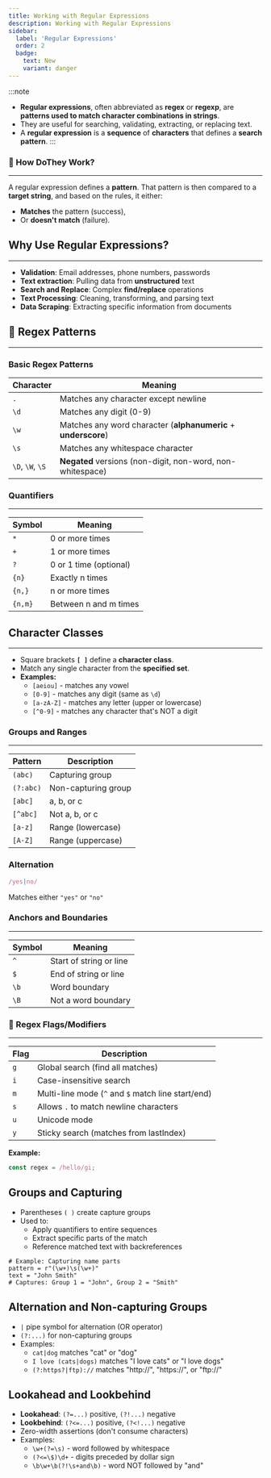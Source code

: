 ```yaml
---
title: Working with Regular Expressions
description: Working with Regular Expressions
sidebar:
  label: 'Regular Expressions'
  order: 2
  badge:
    text: New
    variant: danger
---
```


:::note
- **Regular expressions**, often abbreviated as **regex** or **regexp**, are **patterns used to match character combinations in strings**.
- They are useful for searching, validating, extracting, or replacing text.
- A **regular expression** is a **sequence** of **characters** that defines a **search pattern**.
:::

### 🧠 How DoThey Work?
---
A regular expression defines a **pattern**. That pattern is then compared to a **target string**, and based on the rules, it either:
- **Matches** the pattern (success),
- Or **doesn't match** (failure).

## Why Use Regular Expressions?
---
* **Validation**: Email addresses, phone numbers, passwords
* **Text extraction**: Pulling data from **unstructured** text
* **Search and Replace**: Complex **find/replace** operations
* **Text Processing**: Cleaning, transforming, and parsing text
* **Data Scraping**: Extracting specific information from documents


## 📐 Regex Patterns
---
### Basic Regex Patterns

| Character | Meaning |
|-----------|---------|
| `.` | Matches any character except newline |
| `\d` | Matches any digit (0-9) |
| `\w` | Matches any word character (**alphanumeric** + **underscore**) |
| `\s` | Matches any whitespace character |
| `\D`, `\W`, `\S` | **Negated** versions (non-digit, non-word, non-whitespace) |

### Quantifiers
---
| Symbol | Meaning |
|--------|---------|
| `*` | 0 or more times |
| `+` | 1 or more times |
| `?` | 0 or 1 time (optional) |
| `{n}` | Exactly n times |
| `{n,}` | n or more times |
| `{n,m}` | Between n and m times |

## Character Classes
---
* Square brackets **`[ ]`** define a **character class**.
* Match any single character from the **specified set**.
* **Examples:**
  * `[aeiou]` - matches any vowel
  * `[0-9]` - matches any digit (same as `\d`)
  * `[a-zA-Z]` - matches any letter (upper or lowercase)
  * `[^0-9]` - matches any character that's NOT a digit

### Groups and Ranges
---
| Pattern | Description |
|---------|-------------|
| `(abc)` | Capturing group |
| `(?:abc)` | Non-capturing group |
| `[abc]` | a, b, or c |
| `[^abc]`| Not a, b, or c |
| `[a-z]` | Range (lowercase) |
| `[A-Z]` | Range (uppercase) |

### Alternation

```js
/yes|no/
```
Matches either `"yes"` or `"no"`



### Anchors and Boundaries
---
| Symbol | Meaning |
|--------|---------|
| `^` | Start of string or line |
| `$` | End of string or line |
| `\b` | Word boundary |
| `\B` | Not a word boundary |

### 🚩 Regex Flags/Modifiers
---
| Flag | Description |
|------|-------------|
| `g`  | Global search (find all matches) |
| `i`  | Case-insensitive search |
| `m`  | Multi-line mode (`^` and `$` match line start/end) |
| `s`  | Allows `.` to match newline characters |
| `u`  | Unicode mode |
| `y`  | Sticky search (matches from lastIndex) |

**Example:**
```js
const regex = /hello/gi;
```

## Groups and Capturing

* Parentheses `( )` create capture groups
* Used to:
  * Apply quantifiers to entire sequences
  * Extract specific parts of the match
  * Reference matched text with backreferences

```
# Example: Capturing name parts
pattern = r"(\w+)\s(\w+)"
text = "John Smith"
# Captures: Group 1 = "John", Group 2 = "Smith"
```

## Alternation and Non-capturing Groups

* `|` pipe symbol for alternation (OR operator)
* `(?:...)` for non-capturing groups
* Examples:
  * `cat|dog` matches "cat" or "dog"
  * `I love (cats|dogs)` matches "I love cats" or "I love dogs"
  * `(?:https?|ftp)://` matches "http://", "https://", or "ftp://"
  
## Lookahead and Lookbehind

* **Lookahead**: `(?=...)` positive, `(?!...)` negative
* **Lookbehind**: `(?<=...)` positive, `(?<!...)` negative
* Zero-width assertions (don't consume characters)
* Examples:
  * `\w+(?=\s)` - word followed by whitespace
  * `(?<=\$)\d+` - digits preceded by dollar sign
  * `\b\w+\b(?!\s+and\b)` - word NOT followed by "and"
